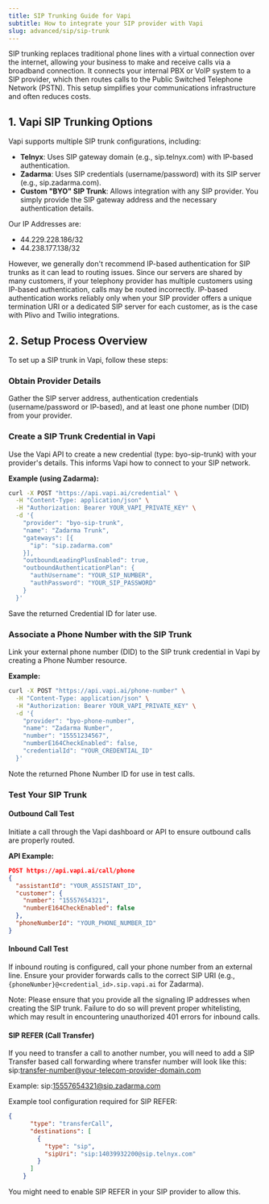 ```yaml
---
title: SIP Trunking Guide for Vapi
subtitle: How to integrate your SIP provider with Vapi
slug: advanced/sip/sip-trunk
---
```


SIP trunking replaces traditional phone lines with a virtual connection over the internet, allowing your business to make and receive calls via a broadband connection. It connects your internal PBX or VoIP system to a SIP provider, which then routes calls to the Public Switched Telephone Network (PSTN). This setup simplifies your communications infrastructure and often reduces costs.

## 1. Vapi SIP Trunking Options

Vapi supports multiple SIP trunk configurations, including:

- **Telnyx**: Uses SIP gateway domain (e.g., sip.telnyx.com) with IP-based authentication. 
- **Zadarma**: Uses SIP credentials (username/password) with its SIP server (e.g., sip.zadarma.com).
- **Custom "BYO" SIP Trunk**: Allows integration with any SIP provider. You simply provide the SIP gateway address and the necessary authentication details.

<Warning>
Our IP Addresses are: 

- 44.229.228.186/32
- 44.238.177.138/32

However, we generally don't recommend IP-based authentication for SIP trunks as it can lead to routing issues. Since our servers are shared by many customers, if your telephony provider has multiple customers using IP-based authentication, calls may be routed incorrectly. IP-based authentication works reliably only when your SIP provider offers a unique termination URI or a dedicated SIP server for each customer, as is the case with Plivo and Twilio integrations.
</Warning>

## 2. Setup Process Overview

To set up a SIP trunk in Vapi, follow these steps:

### Obtain Provider Details

Gather the SIP server address, authentication credentials (username/password or IP-based), and at least one phone number (DID) from your provider.

### Create a SIP Trunk Credential in Vapi

Use the Vapi API to create a new credential (type: byo-sip-trunk) with your provider's details. This informs Vapi how to connect to your SIP network.

**Example (using Zadarma):**

```bash
curl -X POST "https://api.vapi.ai/credential" \
  -H "Content-Type: application/json" \
  -H "Authorization: Bearer YOUR_VAPI_PRIVATE_KEY" \
  -d '{
    "provider": "byo-sip-trunk",
    "name": "Zadarma Trunk",
    "gateways": [{
      "ip": "sip.zadarma.com"
    }],
    "outboundLeadingPlusEnabled": true,
    "outboundAuthenticationPlan": {
      "authUsername": "YOUR_SIP_NUMBER",
      "authPassword": "YOUR_SIP_PASSWORD"
    }
  }'
```

Save the returned Credential ID for later use.

### Associate a Phone Number with the SIP Trunk

Link your external phone number (DID) to the SIP trunk credential in Vapi by creating a Phone Number resource.

**Example:**

```bash
curl -X POST "https://api.vapi.ai/phone-number" \
  -H "Content-Type: application/json" \
  -H "Authorization: Bearer YOUR_VAPI_PRIVATE_KEY" \
  -d '{
    "provider": "byo-phone-number",
    "name": "Zadarma Number",
    "number": "15551234567",
    "numberE164CheckEnabled": false,
    "credentialId": "YOUR_CREDENTIAL_ID"
  }'
```

Note the returned Phone Number ID for use in test calls.

### Test Your SIP Trunk

#### Outbound Call Test

Initiate a call through the Vapi dashboard or API to ensure outbound calls are properly routed.

**API Example:**

```json
POST https://api.vapi.ai/call/phone
{
  "assistantId": "YOUR_ASSISTANT_ID",
  "customer": {
    "number": "15557654321",
    "numberE164CheckEnabled": false
  },
  "phoneNumberId": "YOUR_PHONE_NUMBER_ID"
}
```

#### Inbound Call Test

If inbound routing is configured, call your phone number from an external line. Ensure your provider forwards calls to the correct SIP URI (e.g., `{phoneNumber}@<credential_id>.sip.vapi.ai` for Zadarma).

<Warning>
Note: Please ensure that you provide all the signaling IP addresses when creating the SIP trunk. Failure to do so will prevent proper whitelisting, which may result in encountering unauthorized 401 errors for inbound calls.
</Warning>


#### SIP REFER (Call Transfer)

If you need to transfer a call to another number, you will need to add a SIP Transfer based call forwarding where transfer number will look like this: sip:transfer-number@your-telecom-provider-domain.com

Example: sip:15557654321@sip.zadarma.com

Example tool configuration required for SIP REFER:

```json
{
      "type": "transferCall",
      "destinations": [
        {
          "type": "sip",
          "sipUri": "sip:14039932200@sip.telnyx.com"
        }
      ]
    }
```

<Info>You might need to enable SIP REFER in your SIP provider to allow this.</Info>


